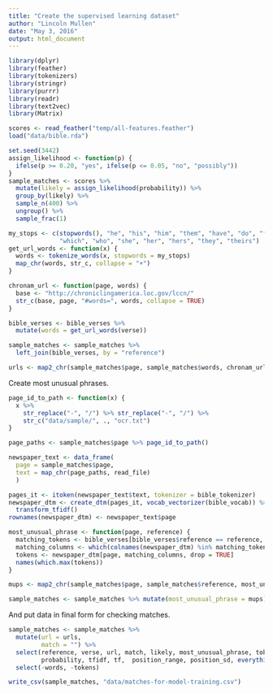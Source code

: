 ```yaml
---
title: "Create the supervised learning dataset"
author: "Lincoln Mullen"
date: "May 3, 2016"
output: html_document
---
```


```r
library(dplyr)
library(feather)
library(tokenizers)
library(stringr)
library(purrr)
library(readr)
library(text2vec)
library(Matrix)

scores <- read_feather("temp/all-features.feather")
load("data/bible.rda")
```


```r
set.seed(3442)
assign_likelihood <- function(p) {
  ifelse(p >= 0.20, "yes", ifelse(p <= 0.05, "no", "possibly"))
}
sample_matches <- scores %>% 
  mutate(likely = assign_likelihood(probability)) %>% 
  group_by(likely) %>% 
  sample_n(400) %>% 
  ungroup() %>% 
  sample_frac(1) 
```


```r
my_stops <- c(stopwords(), "he", "his", "him", "them", "have", "do", "from", 
              "which", "who", "she", "her", "hers", "they", "theirs")
get_url_words <- function(x) {
  words <- tokenize_words(x, stopwords = my_stops)
  map_chr(words, str_c, collapse = "+")
}

chronam_url <- function(page, words) {
  base <- "http://chroniclingamerica.loc.gov/lccn/"
  str_c(base, page, "#words=", words, collapse = TRUE)
}

bible_verses <- bible_verses %>% 
  mutate(words = get_url_words(verse))

sample_matches <- sample_matches %>%
  left_join(bible_verses, by = "reference")

urls <- map2_chr(sample_matches$page, sample_matches$words, chronam_url)
```

Create most unusual phrases.

```r
page_id_to_path <- function(x) {
  x %>% 
    str_replace("-", "/") %>% str_replace("-", "/") %>% 
    str_c("data/sample/", ., "ocr.txt")
}

page_paths <- sample_matches$page %>% page_id_to_path()

newspaper_text <- data_frame(
  page = sample_matches$page,
  text = map_chr(page_paths, read_file)
  )

pages_it <- itoken(newspaper_text$text, tokenizer = bible_tokenizer)
newspaper_dtm <- create_dtm(pages_it, vocab_vectorizer(bible_vocab)) %>% 
  transform_tfidf()
rownames(newspaper_dtm) <- newspaper_text$page

most_unusual_phrase <- function(page, reference) {
  matching_tokens <- bible_verses[bible_verses$reference == reference, ]$tokens[[1]]
  matching_columns <- which(colnames(newspaper_dtm) %in% matching_tokens)
  tokens <- newspaper_dtm[page, matching_columns, drop = TRUE] 
  names(which.max(tokens))
}

mups <- map2_chr(sample_matches$page, sample_matches$reference, most_unusual_phrase)

sample_matches <- sample_matches %>% mutate(most_unusual_phrase = mups)
```

And put data in final form for checking matches.

```r
sample_matches <- sample_matches %>% 
  mutate(url = urls,
         match = "") %>% 
  select(reference, verse, url, match, likely, most_unusual_phrase, token_count,
         probability, tfidf, tf,  position_range, position_sd, everything()) %>% 
  select(-words, -tokens)
```


```r
write_csv(sample_matches, "data/matches-for-model-training.csv")
```
